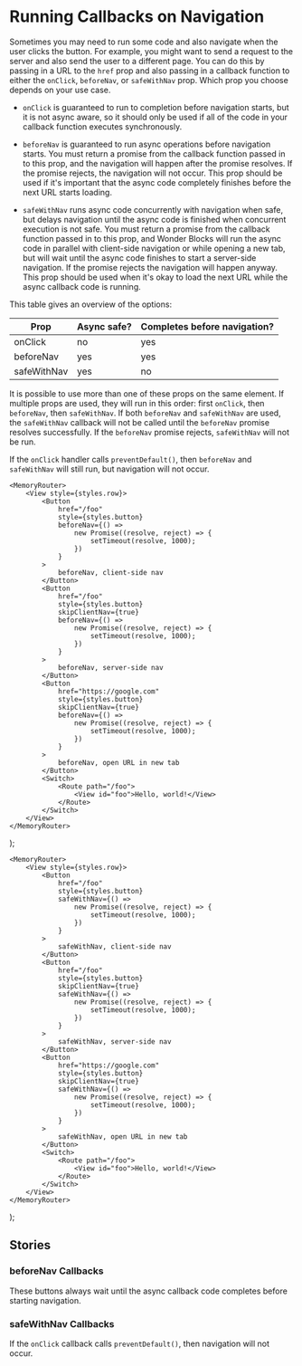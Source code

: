 


<Meta of={NavigationCallbacksStories} />

# Running Callbacks on Navigation

Sometimes you may need to run some code and also navigate when the user
clicks the button. For example, you might want to send a request to the
server and also send the user to a different page. You can do this by
passing in a URL to the `href` prop and also passing in a callback
function to either the `onClick`, `beforeNav`, or `safeWithNav` prop.
Which prop you choose depends on your use case.

* `onClick` is guaranteed to run to completion before navigation starts,
  but it is not async aware, so it should only be used if all of the code
  in your callback function executes synchronously.

* `beforeNav` is guaranteed to run async operations before navigation
  starts. You must return a promise from the callback function passed in
  to this prop, and the navigation will happen after the promise
  resolves. If the promise rejects, the navigation will not occur.
  This prop should be used if it's important that the async code
  completely finishes before the next URL starts loading.

* `safeWithNav` runs async code concurrently with navigation when safe,
  but delays navigation until the async code is finished when
  concurrent execution is not safe. You must return a promise from the
  callback function passed in to this prop, and Wonder Blocks will run
  the async code in parallel with client-side navigation or while opening
  a new tab, but will wait until the async code finishes to start a
  server-side navigation. If the promise rejects the navigation will
  happen anyway. This prop should be used when it's okay to load
  the next URL while the async callback code is running.

This table gives an overview of the options:

| Prop        | Async safe? | Completes before navigation? |
| ----------- | ----------- | ---------------------------- |
| onClick     | no          | yes                          |
| beforeNav   | yes         | yes                          |
| safeWithNav | yes         | no                           |

It is possible to use more than one of these props on the same element.
If multiple props are used, they will run in this order: first `onClick`,
then `beforeNav`, then `safeWithNav`. If both `beforeNav` and `safeWithNav`
are used, the `safeWithNav` callback will not be called until the
`beforeNav` promise resolves successfully. If the `beforeNav` promise
rejects, `safeWithNav` will not be run.

If the `onClick` handler calls `preventDefault()`, then `beforeNav`
and `safeWithNav` will still run, but navigation will not occur.

    <MemoryRouter>
        <View style={styles.row}>
            <Button
                href="/foo"
                style={styles.button}
                beforeNav={() =>
                    new Promise((resolve, reject) => {
                        setTimeout(resolve, 1000);
                    })
                }
            >
                beforeNav, client-side nav
            </Button>
            <Button
                href="/foo"
                style={styles.button}
                skipClientNav={true}
                beforeNav={() =>
                    new Promise((resolve, reject) => {
                        setTimeout(resolve, 1000);
                    })
                }
            >
                beforeNav, server-side nav
            </Button>
            <Button
                href="https://google.com"
                style={styles.button}
                skipClientNav={true}
                beforeNav={() =>
                    new Promise((resolve, reject) => {
                        setTimeout(resolve, 1000);
                    })
                }
            >
                beforeNav, open URL in new tab
            </Button>
            <Switch>
                <Route path="/foo">
                    <View id="foo">Hello, world!</View>
                </Route>
            </Switch>
        </View>
    </MemoryRouter>
);

    <MemoryRouter>
        <View style={styles.row}>
            <Button
                href="/foo"
                style={styles.button}
                safeWithNav={() =>
                    new Promise((resolve, reject) => {
                        setTimeout(resolve, 1000);
                    })
                }
            >
                safeWithNav, client-side nav
            </Button>
            <Button
                href="/foo"
                style={styles.button}
                skipClientNav={true}
                safeWithNav={() =>
                    new Promise((resolve, reject) => {
                        setTimeout(resolve, 1000);
                    })
                }
            >
                safeWithNav, server-side nav
            </Button>
            <Button
                href="https://google.com"
                style={styles.button}
                skipClientNav={true}
                safeWithNav={() =>
                    new Promise((resolve, reject) => {
                        setTimeout(resolve, 1000);
                    })
                }
            >
                safeWithNav, open URL in new tab
            </Button>
            <Switch>
                <Route path="/foo">
                    <View id="foo">Hello, world!</View>
                </Route>
            </Switch>
        </View>
    </MemoryRouter>
);

## Stories

### beforeNav Callbacks

These buttons always wait until the async callback code completes before
starting navigation.

<Canvas of={NavigationCallbacksStories.BeforeNavCallbacks_} />

### safeWithNav Callbacks

If the `onClick` callback calls `preventDefault()`, then navigation will not occur.

<Canvas of={NavigationCallbacksStories.SafeWithNavCallbacks_} />
